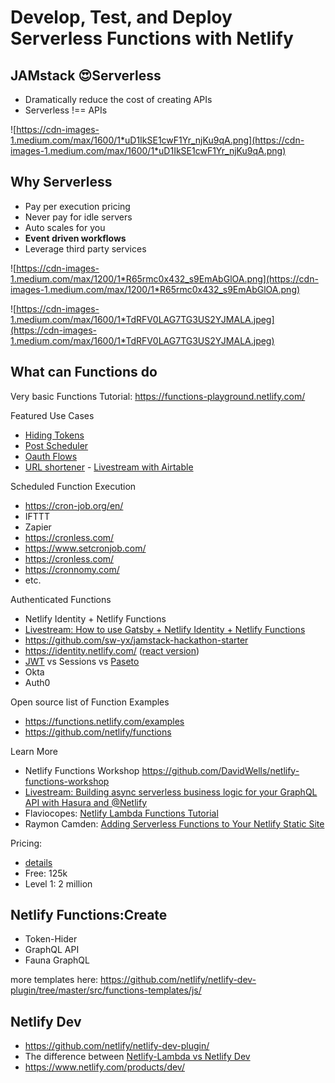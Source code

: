 # Develop, Test, and Deploy Serverless Functions with Netlify

## JAMstack 😍Serverless

- Dramatically reduce the cost of creating APIs
- Serverless !== APIs

![https://cdn-images-1.medium.com/max/1600/1*uD1IkSE1cwF1Yr_njKu9qA.png](https://cdn-images-1.medium.com/max/1600/1*uD1IkSE1cwF1Yr_njKu9qA.png)

## Why Serverless

- Pay per execution pricing
- Never pay for idle servers
- Auto scales for you
- **Event driven workflows**
- Leverage third party services

![https://cdn-images-1.medium.com/max/1200/1*R65rmc0x432_s9EmAbGlOA.png](https://cdn-images-1.medium.com/max/1200/1*R65rmc0x432_s9EmAbGlOA.png)

![https://cdn-images-1.medium.com/max/1600/1*TdRFV0LAG7TG3US2YJMALA.jpeg](https://cdn-images-1.medium.com/max/1600/1*TdRFV0LAG7TG3US2YJMALA.jpeg)

## What can Functions do

Very basic Functions Tutorial: https://functions-playground.netlify.com/

Featured Use Cases

- [Hiding Tokens](https://community.netlify.com/t/handling-api-keys-in-a-proxy-redirect/857/2)
- [Post Scheduler](https://github.com/serverless/post-scheduler)
- [Oauth Flows](github.com/netlify-labs/oauth-example)
- [URL shortener](https://github.com/kentcdodds/netlify-shortener) - [Livestream with Airtable](https://www.youtube.com/watch?v=Xs-qvWqoi2U)

Scheduled Function Execution

- https://cron-job.org/en/
- IFTTT
- Zapier
- https://cronless.com/
- https://www.setcronjob.com/
- https://cronless.com/
- https://cronnomy.com/
- etc.

Authenticated Functions

- Netlify Identity + Netlify Functions
- [Livestream: How to use Gatsby + Netlify Identity + Netlify Functions](https://www.youtube.com/watch?v=vrSoLMmQ46k)
- https://github.com/sw-yx/jamstack-hackathon-starter
- https://identity.netlify.com/ ([react version](https://react-netlify-identity-widget.netlify.com))
- [JWT](https://jwt.io/) vs Sessions vs [Paseto](https://github.com/paragonie/paseto)
- Okta
- Auth0

Open source list of Function Examples

- <https://functions.netlify.com/examples>
- <https://github.com/netlify/functions>

Learn More

- Netlify Functions Workshop <https://github.com/DavidWells/netlify-functions-workshop>
- [Livestream: Building async serverless business logic for your GraphQL API with Hasura and @Netlify](https://www.youtube.com/watch?v=Sz9M5vTAAUk)
- Flaviocopes: [Netlify Lambda Functions Tutorial](https://flaviocopes.com/netlify-functions/)
- Raymon Camden: [Adding Serverless Functions to Your Netlify Static Site](https://www.raymondcamden.com/2019/01/08/adding-serverless-functions-to-your-netlify-static-site)

Pricing:

- [details](https://www.netlify.com/pricing/?utm_source=conf&utm_medium=smashingconf&utm_campaign=devex)
- Free: 125k
- Level 1: 2 million

## Netlify Functions:Create

- Token-Hider
- GraphQL API
- Fauna GraphQL

more templates here: https://github.com/netlify/netlify-dev-plugin/tree/master/src/functions-templates/js/

## Netlify Dev

- <https://github.com/netlify/netlify-dev-plugin/>
- The difference between [Netlify-Lambda vs Netlify Dev](https://github.com/netlify/netlify-lambda/blob/master/README.md#netlify-lambda)
- https://www.netlify.com/products/dev/
